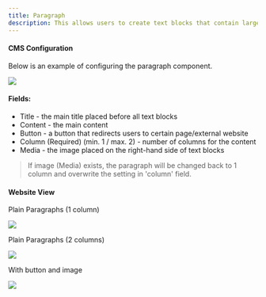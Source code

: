 ```yaml
---
title: Paragraph
description: This allows users to create text blocks that contain large amount of content. An optional button or image can be added as well.
---
```


#### CMS Configuration

Below is an example of configuring the paragraph component.

<img src='https://files.gitbook.com/v0/b/gitbook-x-prod.appspot.com/o/spaces%2Fqq1gvL7j0PwJkFX9MJae%2Fuploads%2FyGlJYnqo3EC6bHeAAIUl%2F1Capture.JPG?alt=media&token=a6bbeae5-5b3c-4f92-a690-22e69ebedbac' />

#### Fields:
- Title - the main title placed before all text blocks 
- Content - the main content
- Button - a button that redirects users to certain page/external website
- Column (Required) (min. 1 / max. 2) - number of columns for the content
- Media - the image placed on the right-hand side of text blocks 

> If image (Media) exists, the paragraph will be changed back to 1 column and overwrite the setting in 'column' field.

#### Website View

Plain Paragraphs (1 column)

<img src='https://files.gitbook.com/v0/b/gitbook-x-prod.appspot.com/o/spaces%2Fqq1gvL7j0PwJkFX9MJae%2Fuploads%2F200lVz6dmPFBSbw0Faay%2F2Capture.JPG?alt=media&token=878adddb-3e2b-4055-8fdf-e3af832d86a7' />

Plain Paragraphs (2 columns)

<img src='https://files.gitbook.com/v0/b/gitbook-x-prod.appspot.com/o/spaces%2Fqq1gvL7j0PwJkFX9MJae%2Fuploads%2FZ9U2Ja0qLpSd8jR3jUsm%2FCapture.JPG?alt=media&token=807c2f52-a8ea-40bc-a207-38f4533e16cd' />

With button and image

<img src='https://files.gitbook.com/v0/b/gitbook-x-prod.appspot.com/o/spaces%2Fqq1gvL7j0PwJkFX9MJae%2Fuploads%2FsYOyqWlBk60wngl24evx%2FUntitled.jpg?alt=media&token=05cfcb40-4fe4-4b45-b126-d480a27936a8' />
